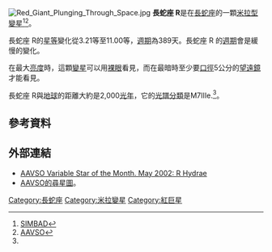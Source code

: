 [[Image:Red_Giant_Plunging_Through_Space.jpg|thumb]]
{{Starbox begin |
   name=長蛇座 R }}
{{starbox observe |
epoch=J2000 |
ra = 13h 29m4 2.80s |
dec = -23° 16' 53.0" |
constell=[[長蛇座|長蛇座]] |
appmag_v = 3.5～10.9 (變星)<ref name=AAVSO /> }}
{{Starbox character |
  class=  M6e/M9e: |
  variable=[[米拉變星|米拉變星]]
週期= 388.87 days<ref name=AAVSO />}}
{{Starbox astrometry |
    radial_v=−10.4<ref name=SIMBAD />  }}
{{Starbox detail
|mass=2
|radius=460
}}
{{Starbox end}}
'''長蛇座 R '''是在[[長蛇座|長蛇座]]的一顆[[米拉變星|米拉型變星]]<ref name=SIMBAD>[http://simbad.u-strasbg.fr/simbad/sim-id?Ident=R+Hya&NbIdent=1&Radius=2&Radius.unit=arcmin&submit=submit+id SIMBAD]</ref><ref name=AAVSO>[http://harmonia.aavso.org/cgi-bin/vsp.pl?chartid=1063bpw AAVSO]</ref>。

長蛇座 R的[[視星等|星等]]變化從3.21等至11.00等，[[週期|週期]]為389天。長蛇座 R
的[[週期|週期]]會是緩慢的變化。 

在最大[[亮度|亮度]]時，這顆[[變星|變星]]可以用[[裸眼|裸眼]]看見，而在最暗時至少要[[口徑|口徑]]5公分的[[望遠鏡|望遠鏡]]才能看見。

長蛇座 R與[[地球|地球]]的距離大約是2,000[[光年|光年]]，它的[[光譜類型|光譜分類]]是M7IIIe.<ref name=SIMBAD />。

==參考資料==
{{reflist}}

==外部連結==
* [http://www.aavso.org/vsots_rhya AAVSO Variable Star of the Month. May 2002: R Hydrae]
* [[美國變星觀測者協會|AAVSO]][http://harmonia.aavso.org/cgi-bin/vsp.pl?chartid=1063bpw 的尋星圖]。

[[Category:長蛇座|Category:長蛇座]]
[[Category:米拉變星|Category:米拉變星]]
[[Category:紅巨星|Category:紅巨星]]